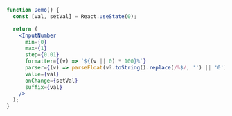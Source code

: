 ```jsx
function Demo() {
  const [val, setVal] = React.useState(0);

  return (
    <InputNumber
      min={0}
      max={1}
      step={0.01}
      formatter={(v) => `${(v || 0) * 100}%`}
      parser={(v) => parseFloat(v?.toString().replace(/%$/, '') || '0') / 100}
      value={val}
      onChange={setVal}
      suffix={val}
    />
  );
}
```
